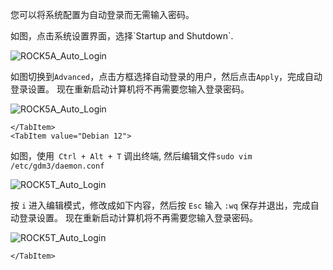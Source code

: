 您可以将系统配置为自动登录而无需输入密码。

<Tabs>
    <TabItem value="Debian 11">
如图，点击系统设置界面，选择`Startup and Shutdown`.

![ROCK5A_Auto_Login](/img/rock5a/rock5a_auto_login_1.webp)

如图切换到`Advanced`，点击方框选择自动登录的用户，然后点击`Apply`，完成自动登录设置。 现在重新启动计算机将不再需要您输入登录密码。

![ROCK5A_Auto_Login](/img/rock5a/rock5a_auto_login_2.webp)

    </TabItem>
    <TabItem value="Debian 12">

如图，使用` Ctrl + Alt + T` 调出终端, 然后编辑文件`sudo vim /etc/gdm3/daemon.conf`

![ROCK5T_Auto_Login](/img/rock5t/rock5t-autologin-1.webp)

按 `i` 进入编辑模式，修改成如下内容，然后按 `Esc` 输入 `:wq` 保存并退出，完成自动登录设置。 现在重新启动计算机将不再需要您输入登录密码。

![ROCK5T_Auto_Login](/img/rock5t/rock5t-autologin-2.webp)

    </TabItem>

</Tabs>
